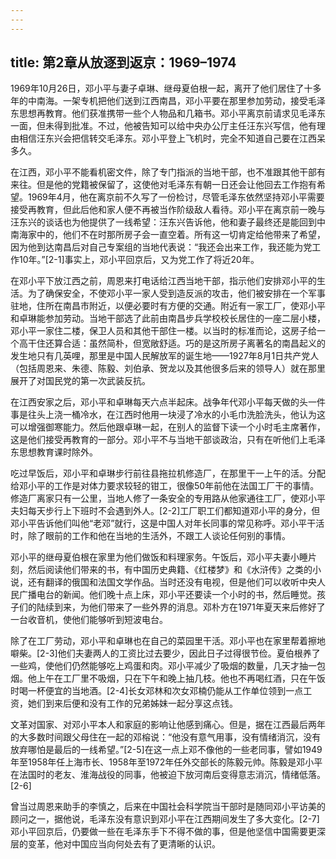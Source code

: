 ```yaml
---
---
---
```

title: 第2章从放逐到返京：1969–1974
---







1969年10月26日，邓小平与妻子卓琳、继母夏伯根一起，离开了他们居住了十多年的中南海。一架专机把他们送到江西南昌，邓小平要在那里参加劳动，接受毛泽东思想再教育。他们获准携带一些个人物品和几箱书。邓小平离京前请求见毛泽东一面，但未得到批准。不过，他被告知可以给中央办公厅主任汪东兴写信，他有理由相信汪东兴会把信转交毛泽东。邓小平登上飞机时，完全不知道自己要在江西呆多久。

在江西，邓小平不能看机密文件，除了专门指派的当地干部，也不准跟其他干部有来往。但是他的党籍被保留了，这使他对毛泽东有朝一日还会让他回去工作抱有希望。1969年4月，他在离京前不久写了一份检讨，尽管毛泽东依然坚持邓小平需要接受再教育，但此后他和家人便不再被当作阶级敌人看待。邓小平在离京前一晚与汪东兴的谈话也为他提供了一线希望：汪东兴告诉他，他和妻子最终还是能回到中南海家中的，他们不在时那所房子会一直空着。所有这一切肯定给他带来了希望，因为他到达南昌后对自己专案组的当地代表说：“我还会出来工作，我还能为党工作10年。”[2-1]事实上，邓小平回京后，又为党工作了将近20年。

在邓小平下放江西之前，周恩来打电话给江西当地干部，指示他们安排邓小平的生活。为了确保安全，不使邓小平一家人受到造反派的攻击，他们被安排在一个军事驻地，住所在南昌市附近，以便必要时有方便的交通。附近有一家工厂，使邓小平和卓琳能参加劳动。当地干部选了此前由南昌步兵学校校长居住的一座二层小楼，邓小平一家住二楼，保卫人员和其他干部住一楼。以当时的标准而论，这房子给一个高干住还算合适：虽然简朴，但宽敞舒适。巧的是这所房子离著名的南昌起义的发生地只有几英哩，那里是中国人民解放军的诞生地——1927年8月1日共产党人（包括周恩来、朱德、陈毅、刘伯承、贺龙以及其他很多后来的领导人）就在那里展开了对国民党的第一次武装反抗。

在江西安家之后，邓小平和卓琳每天六点半起床。战争年代邓小平每天做的头一件事是往头上浇一桶冷水，在江西时他用一块浸了冷水的小毛巾洗脸洗头，他认为这可以增强御寒能力。然后他跟卓琳一起，在别人的监督下读一个小时毛主席著作，这是他们接受再教育的一部分。邓小平不与当地干部谈政治，只有在听他们上毛泽东思想教育课时除外。

吃过早饭后，邓小平和卓琳步行前往县拖拉机修造厂，在那里干一上午的活。分配给邓小平的工作是对体力要求较轻的钳工，很像50年前他在法国工厂干的事情。修造厂离家只有一公里，当地人修了一条安全的专用路从他家通往工厂，使邓小平夫妇每天步行上下班时不会遇到外人。[2-2]工厂职工们都知道邓小平的身分，但邓小平告诉他们叫他“老邓”就行，这是中国人对年长同事的常见称呼。邓小平干活时，除了眼前的工作和他在当地的生活外，不跟工人谈论任何别的事情。

邓小平的继母夏伯根在家里为他们做饭和料理家务。午饭后，邓小平夫妻小睡片刻，然后阅读他们带来的书，有中国历史典籍、《红楼梦》和《水浒传》之类的小说，还有翻译的俄国和法国文学作品。当时还没有电视，但是他们可以收听中央人民广播电台的新闻。他们晚十点上床，邓小平还要读一个小时的书，然后睡觉。孩子们的陆续到来，为他们带来了一些外界的消息。邓朴方在1971年夏天来后修好了一台收音机，使他们能够听到短波电台。

除了在工厂劳动，邓小平和卓琳也在自己的菜园里干活。邓小平也在家里帮着擦地噼柴。[2-3]他们夫妻两人的工资比过去要少，因此日子过得很节俭。夏伯根养了一些鸡，使他们仍然能够吃上鸡蛋和肉。邓小平减少了吸烟的数量，几天才抽一包烟。他上午在工厂里不吸烟，只在下午和晚上抽几枝。他也不再喝红酒，只在午饭时喝一杯便宜的当地酒。[2-4]长女邓林和次女邓楠仍能从工作单位领到一点工资，她们到来后便和没有工作的兄弟姊妹一起分享这点钱。

文革对国家、对邓小平本人和家庭的影响让他感到痛心。但是，据在江西最后两年的大多数时间跟父母住在一起的邓榕说：“他没有意气用事，没有情绪消沉，没有放弃哪怕是最后的一线希望。”[2-5]在这一点上邓不像他的一些老同事，譬如1949年至1958年任上海市长、1958年至1972年任外交部长的陈毅元帅。陈毅是邓小平在法国时的老友、淮海战役的同事，他被迫下放河南后变得意志消沉，情绪低落。[2-6]

曾当过周恩来助手的李慎之，后来在中国社会科学院当干部时是随同邓小平访美的顾问之一，据他说，毛泽东没有意识到邓小平在江西期间发生了多大变化。[2-7]邓小平回京后，仍要做一些在毛泽东手下不得不做的事，但是他坚信中国需要更深层的变革，他对中国应当向何处去有了更清晰的认识。